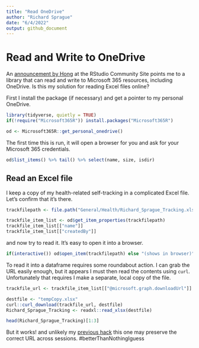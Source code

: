 ```yaml
---
title: "Read OneDrive"
author: "Richard Sprague"
date: "6/4/2022"
output: github_document
---
```


# Read and Write to OneDrive

An [announcement by Hong](https://community.rstudio.com/t/microsoft365r-interface-to-microsoft-365-sharepoint-onedrive-etc/94287) at the RStudio Community Site points me to a library that can read and write to Microsoft 365 resources, including OneDrive. Is this my solution for reading Excel files online?

First I install the package (if necessary) and get a pointer to my personal OneDrive.

```r
library(tidyverse, quietly = TRUE)
if(!require("Microsoft365R")) install.packages("Microsoft365R")

od <- Microsoft365R::get_personal_onedrive()

```

The first time this is run, it will open a browser for you and ask for your Microsoft 365 credentials.

```r
od$list_items() %>% tail() %>% select(name, size, isdir)
```

## Read an Excel file

I keep a copy of my health-related self-tracking in a complicated Excel file. Let's confirm that it's there.

```r
trackfilepath <- file.path("General/Health/Richard_Sprague_Tracking.xlsx")

trackfile_item_list <- od$get_item_properties(trackfilepath)
trackfile_item_list[["name"]]
trackfile_item_list[["createdBy"]]

```

and now try to read it. It's easy to open it into a browser.

```r

if(interactive()) od$open_item(trackfilepath) else "(shows in browser)"

```

To read it into a dataframe requires some roundabout action. I can grab the URL easily enough, but it appears I must then read the contents using `curl`.  Unfortunately that requires I make a separate, local copy of the file.

```r
trackfile_url <- trackfile_item_list[["@microsoft.graph.downloadUrl"]]

destfile <- "tempCopy.xlsx"
curl::curl_download(trackfile_url, destfile)
Richard_Sprague_Tracking <- readxl::read_xlsx(destfile)

head(Richard_Sprague_Tracking)[1:3]

```

But it works! and unlikely my [previous hack](https://richardsprague.com/post/2019/09/20/r-tude-read-onedrive-excel-files/) this one may preserve the correct URL across sessions.  #betterThanNothingIguess




